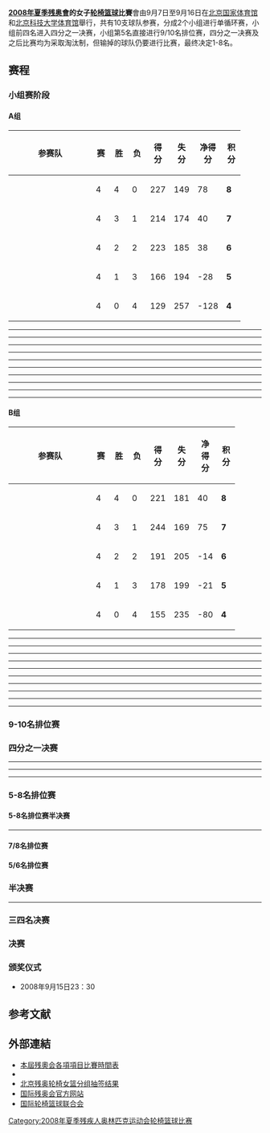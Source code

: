 '''[[2008年夏季残奥會|2008年夏季残奥會]]的女子[[篮球|轮椅篮球]]比賽'''會由9月7日至9月16日在[[北京国家体育馆|北京国家体育馆]]和[[北京科技大学体育馆|北京科技大学体育馆]]舉行，共有10支球队参赛，分成2个小组进行单循环赛，小组前四名进入四分之一决赛，小组第5名直接进行9/10名排位赛，四分之一决赛及之后比赛均为采取淘汰制，但输掉的球队仍要进行比赛，最终决定1-8名。
<!-- 注释出：[[File:2008cahlylq.jpg|right]] -->

== 赛程 ==
=== 小组赛阶段 ===
==== A组 ====
{| class="wikitable" style="text-align:center;"
|-
!width=150|参赛队
!width=20|赛
!width=20|胜
!width=20|负
!width=20|得分
!width=20|失分
!width=20|净得分
!width=20|积分
|-
|align=left|{{USA}}
|4||4||0||227||149||78||'''8'''
|-
|align=left|{{GER}}
|4||3||1||214||174||40||'''7'''
|-
|align=left|{{AUS}}
|4||2||2||223||185||38||'''6'''
|-
|align=left|{{GBR}}
|4||1||3||166||194||-28||'''5'''
|-
|align=left|{{BRA}}
|4||0||4||129||257||-128||'''4'''
|}


{{basketballbox
 | date = 2008年9月7日
 | time = 
 | report =
 | team1 = {{AUS}}
 | score1 = 59
 | score2 = 30
 | Q1 = 
 | Q2 = 
 | Q3 = 
 | Q4 = 
 | H1 = 
 | H2 = 
 | OT = 
 | team2 = {{GBR}}
 | points1 = 
 | rebounds1 = 
 | assist1 = 
 | otherstat1 = 
 | points2 = 
 | rebounds2 = 
 | assist2 = 
 | otherstat2 
 | place = [[国家体育馆|国家体育馆]] [[北京|北京]]
 | attendance = 
 | referee = 
 | TV = 
}}
----
{{basketballbox
 | date = 2008年9月7日
 | time = 
 | report =
 | team1 = {{GER}}
 | score1 = 62
 | score2 = 32
 | Q1 = 
 | Q2 = 
 | Q3 = 
 | Q4 = 
 | H1 = 
 | H2 = 
 | OT = 
 | team2 = {{BRA}}
 | points1 = 
 | rebounds1 = 
 | assist1 = 
 | otherstat1 = 
 | points2 = 
 | rebounds2 = 
 | assist2 = 
 | otherstat2 
 | place = [[国家体育馆|国家体育馆]] [[北京|北京]]
 | attendance = 
 | referee = 
 | TV = 
}}
----
{{basketballbox
 | date = 2008年9月8日
 | time = 
 | report =
 | team1 = {{BRA}}
 | score1 = 30
 | score2 = 66
 | Q1 = 
 | Q2 = 
 | Q3 = 
 | Q4 = 
 | H1 = 
 | H2 = 
 | OT = 
 | team2 = {{AUS}}
 | points1 = 
 | rebounds1 = 
 | assist1 = 
 | otherstat1 = 
 | points2 = 
 | rebounds2 = 
 | assist2 = 
 | otherstat2 
 | place = [[国家体育馆|国家体育馆]] [[北京|北京]]
 | attendance = 
 | referee = 
 | TV = 
}}
----
{{basketballbox
 | date = 2008年9月8日
 | time = 
 | report =
 | team1 = {{USA}}
 | score1 = 42
 | score2 = 38
 | Q1 = 
 | Q2 = 
 | Q3 = 
 | Q4 = 
 | H1 = 
 | H2 = 
 | OT = 
 | team2 = {{GER}}
 | points1 = 
 | rebounds1 = 
 | assist1 = 
 | otherstat1 = 
 | points2 = 
 | rebounds2 = 
 | assist2 = 
 | otherstat2 
 | place = [[国家体育馆|国家体育馆]] [[北京|北京]]
 | attendance = 
 | referee = 
 | TV = 
}}
----
{{basketballbox
 | date = 2008年9月9日
 | time = 
 | report =
 | team1 = {{AUS}}
 | score1 = 42
 | score2 = 61
 | Q1 = 
 | Q2 = 
 | Q3 = 
 | Q4 = 
 | H1 = 
 | H2 = 
 | OT = 
 | team2 = {{USA}}
 | points1 = 
 | rebounds1 = 
 | assist1 = 
 | otherstat1 = 
 | points2 = 
 | rebounds2 = 
 | assist2 = 
 | otherstat2 
 | place = [[国家体育馆|国家体育馆]] [[北京|北京]]
 | attendance = 
 | referee = 
 | TV = 
}}
----
{{basketballbox
 | date = 2008年9月9日
 | time = 
 | report =
 | team1 = {{GBR}}
 | score1 = 61
 | score2 = 29
 | Q1 = 
 | Q2 = 
 | Q3 = 
 | Q4 = 
 | H1 = 
 | H2 = 
 | OT = 
 | team2 = {{BRA}}
 | points1 = 
 | rebounds1 = 
 | assist1 = 
 | otherstat1 = 
 | points2 = 
 | rebounds2 = 
 | assist2 = 
 | otherstat2 
 | place = [[国家体育馆|国家体育馆]] [[北京|北京]]
 | attendance = 
 | referee = 
 | TV = 
}}
----
{{basketballbox
 | date = 2008年9月10日
 | time = 
 | report =
 | team1 = {{USA}}
 | score1 = 56
 | score2 = 31
 | Q1 = 
 | Q2 = 
 | Q3 = 
 | Q4 = 
 | H1 = 
 | H2 = 
 | OT = 
 | team2 = {{GBR}}
 | points1 = 
 | rebounds1 = 
 | assist1 = 
 | otherstat1 = 
 | points2 = 
 | rebounds2 = 
 | assist2 = 
 | otherstat2 
 | place = [[国家体育馆|国家体育馆]] [[北京|北京]]
 | attendance = 
 | referee = 
 | TV = 
}}
----
{{basketballbox
 | date = 2008年9月10日
 | time = 
 | report =
 | team1 = {{GER}}
 | score1 = 64
 | score2 = 56
 | Q1 = 
 | Q2 = 
 | Q3 = 
 | Q4 = 
 | H1 = 
 | H2 = 
 | OT = 
 | team2 = {{AUS}}
 | points1 = 
 | rebounds1 = 
 | assist1 = 
 | otherstat1 = 
 | points2 = 
 | rebounds2 = 
 | assist2 = 
 | otherstat2 
 | place = [[国家体育馆|国家体育馆]] [[北京|北京]]
 | attendance = 
 | referee = 
 | TV = 
}}
----
{{basketballbox
 | date = 2008年9月11日
 | time = 
 | report =
 | team1 = {{BRA}}
 | score1 = 38
 | score2 = 68
 | Q1 = 
 | Q2 = 
 | Q3 = 
 | Q4 = 
 | H1 = 
 | H2 = 
 | OT = 
 | team2 = {{USA}}
 | points1 = 
 | rebounds1 = 
 | assist1 = 
 | otherstat1 = 
 | points2 = 
 | rebounds2 = 
 | assist2 = 
 | otherstat2 
 | place = [[国家体育馆|国家体育馆]] [[北京|北京]]
 | attendance = 
 | referee = 
 | TV = 
}}
----
{{basketballbox
 | date = 2008年9月11日
 | time = 
 | report =
 | team1 = {{GBR}}
 | score1 = 44
 | score2 = 50
 | Q1 = 
 | Q2 = 
 | Q3 = 
 | Q4 = 
 | H1 = 
 | H2 = 
 | OT = 
 | team2 = {{GER}}
 | points1 = 
 | rebounds1 = 
 | assist1 = 
 | otherstat1 = 
 | points2 = 
 | rebounds2 = 
 | assist2 = 
 | otherstat2 
 | place = [[国家体育馆|国家体育馆]] [[北京|北京]]
 | attendance = 
 | referee = 
 | TV = 
}}
----

==== B组 ====
{| class="wikitable" style="text-align:center;"
|-
!width=150|参赛队
!width=20|赛
!width=20|胜
!width=20|负
!width=20|得分
!width=20|失分
!width=20|净得分
!width=20|积分
|-
|align=left|{{JPN}}
|4||4||0||221||181||40||'''8'''
|-
|align=left|{{CAN}}
|4||3||1||244||169||75||'''7'''
|-
|align=left|{{NED}}
|4||2||2||191||205||-14||'''6'''
|-
|align=left|{{CHN}}
|4||1||3||178||199||-21||'''5'''
|-
|align=left|{{MEX}}
|4||0||4||155||235||-80||'''4'''
|}

{{basketballbox
 | date = 2008年9月7日
 | time = 
 | report =
 | team1 = {{NED}}
 | score1 = 59
 | score2 = 46
 | Q1 = 
 | Q2 = 
 | Q3 = 
 | Q4 = 
 | H1 = 
 | H2 = 
 | OT = 
 | team2 = {{MEX}}
 | points1 = 
 | rebounds1 = 
 | assist1 = 
 | otherstat1 = 
 | points2 = 
 | rebounds2 = 
 | assist2 = 
 | otherstat2 
 | place = [[国家体育馆|国家体育馆]] [[北京|北京]]
 | attendance = 
 | referee = 
 | TV = 
}}
----
{{basketballbox
 | date = 2008年9月7日
 | time = 
 | report =
 | team1 = {{CHN}}
 | score1 = 46
 | score2 = 49
 | Q1 = 
 | Q2 = 
 | Q3 = 
 | Q4 = 
 | H1 = 
 | H2 = 
 | OT = 
 | team2 = {{JPN}}
 | points1 = 
 | rebounds1 = 
 | assist1 = 
 | otherstat1 = 
 | points2 = 
 | rebounds2 = 
 | assist2 = 
 | otherstat2 
 | place = [[国家体育馆|国家体育馆]] [[北京|北京]]
 | attendance = 
 | referee = 
 | TV = 
}}
----
{{basketballbox
 | date = 2008年9月8日
 | time = 
 | report =
 | team1 = {{MEX}}
 | score1 = 34
 | score2 = 52
 | Q1 = 
 | Q2 = 
 | Q3 = 
 | Q4 = 
 | H1 = 
 | H2 = 
 | OT = 
 | team2 = {{JPN}}
 | points1 = 
 | rebounds1 = 
 | assist1 = 
 | otherstat1 = 
 | points2 = 
 | rebounds2 = 
 | assist2 = 
 | otherstat2 
 | place = [[国家体育馆|国家体育馆]] [[北京|北京]]
 | attendance = 
 | referee = 
 | TV = 
}}
----
{{basketballbox
 | date = 2008年9月8日
 | time = 
 | report =
 | team1 = {{CAN}}
 | score1 = 59
 | score2 = 32
 | Q1 = 
 | Q2 = 
 | Q3 = 
 | Q4 = 
 | H1 = 
 | H2 = 
 | OT = 
 | team2 = {{NED}}
 | points1 = 
 | rebounds1 = 
 | assist1 = 
 | otherstat1 = 
 | points2 = 
 | rebounds2 = 
 | assist2 = 
 | otherstat2 
 | place = [[国家体育馆|国家体育馆]] [[北京|北京]]
 | attendance = 
 | referee = 
 | TV = 
}}
----
{{basketballbox
 | date = 2008年9月9日
 | time = 
 | report =
 | team1 = {{JPN}}
 | score1 = 55
 | score2 = 52
 | Q1 = 
 | Q2 = 
 | Q3 = 
 | Q4 = 
 | H1 = 
 | H2 = 
 | OT = 
 | team2 = {{CAN}}
 | points1 = 
 | rebounds1 = 
 | assist1 = 
 | otherstat1 = 
 | points2 = 
 | rebounds2 = 
 | assist2 = 
 | otherstat2 
 | place = [[国家体育馆|国家体育馆]] [[北京|北京]]
 | attendance = 
 | referee = 
 | TV = 
}}
----
{{basketballbox
 | date = 2008年9月9日
 | time = 
 | report =
 | team1 = {{CHN}}
 | score1 = 53
 | score2 = 37
 | Q1 = 
 | Q2 = 
 | Q3 = 
 | Q4 = 
 | H1 = 
 | H2 = 
 | OT = 
 | team2 = {{MEX}}
 | points1 = 
 | rebounds1 = 
 | assist1 = 
 | otherstat1 = 
 | points2 = 
 | rebounds2 = 
 | assist2 = 
 | otherstat2 
 | place = [[国家体育馆|国家体育馆]] [[北京|北京]]
 | attendance = 
 | referee = 
 | TV = 
}}
----
{{basketballbox
 | date = 2008年9月10日
 | time = 
 | report =
 | team1 = {{JPN}}
 | score1 = 65
 | score2 = 49
 | Q1 = 
 | Q2 = 
 | Q3 = 
 | Q4 = 
 | H1 = 
 | H2 = 
 | OT = 
 | team2 = {{NED}}
 | points1 = 
 | rebounds1 = 
 | assist1 = 
 | otherstat1 = 
 | points2 = 
 | rebounds2 = 
 | assist2 = 
 | otherstat2 
 | place = [[国家体育馆|国家体育馆]] [[北京|北京]]
 | attendance = 
 | referee = 
 | TV = 
}}
----
{{basketballbox
 | date = 2008年9月10日
 | time = 
 | report =
 | team1 = {{CHN}}
 | score1 = 44
 | score2 = 62
 | Q1 = 
 | Q2 = 
 | Q3 = 
 | Q4 = 
 | H1 = 
 | H2 = 
 | OT = 
 | team2 = {{CAN}}
 | points1 = 
 | rebounds1 = 
 | assist1 = 
 | otherstat1 = 
 | points2 = 
 | rebounds2 = 
 | assist2 = 
 | otherstat2 
 | place = [[国家体育馆|国家体育馆]] [[北京|北京]]
 | attendance = 
 | referee = 
 | TV = 
}}
----
{{basketballbox
 | date = 2008年9月11日
 | time = 
 | report =
 | team1 = {{MEX}}
 | score1 = 38
 | score2 = 71
 | Q1 = 
 | Q2 = 
 | Q3 = 
 | Q4 = 
 | H1 = 
 | H2 = 
 | OT = 
 | team2 = {{CAN}}
 | points1 = 
 | rebounds1 = 
 | assist1 = 
 | otherstat1 = 
 | points2 = 
 | rebounds2 = 
 | assist2 = 
 | otherstat2 
 | place = [[国家体育馆|国家体育馆]] [[北京|北京]]
 | attendance = 
 | referee = 
 | TV = 
}}
----
{{basketballbox
 | date = 2008年9月11日
 | time = 
 | report =
 | team1 = {{NED}}
 | score1 = 51
 | score2 = 35
 | Q1 = 
 | Q2 = 
 | Q3 = 
 | Q4 = 
 | H1 = 
 | H2 = 
 | OT = 
 | team2 = {{CHN}}
 | points1 = 
 | rebounds1 = 
 | assist1 = 
 | otherstat1 = 
 | points2 = 
 | rebounds2 = 
 | assist2 = 
 | otherstat2 
 | place = [[国家体育馆|国家体育馆]] [[北京|北京]]
 | attendance = 
 | referee = 
 | TV = 
}}
----

=== 9-10名排位赛 ===
{{footballbox
|date = 2008年9月14日
|time= 13:30
|team1 = {{flagIOCteam|BRA|2008年夏季残疾人}}
|score = 44 - 54
|team2 = {{flagIOCteam|MEX|2008年夏季残疾人}}
|goals1 = 
|goals2 = 
|stadium = [[北京国家体育馆|北京国家体育馆]]
|attendance=
|referee: 
}}

=== 四分之一决赛 ===
{{footballbox
|date = 2008年9月12日
|time= 13:30
|team1 = {{flagIOCteam|USA|2008年夏季残疾人}}
|score = 75 - 31
|team2 = {{flagIOCteam|CHN|2008年夏季残疾人}}
|goals1 = 
|goals2 = 
|stadium = [[北京国家体育馆|北京国家体育馆]]
|attendance=
|referee: 
}}
----
{{footballbox
|date = 2008年9月12日
|time= 16:45
|team1 = {{flagIOCteam|JPN|2008年夏季残疾人}}
|score = 45 - 38
|team2 = {{flagIOCteam|GBR|2008年夏季残疾人}}
|goals1 = 
|goals2 = 
|stadium = [[北京国家体育馆|北京国家体育馆]]
|attendance=
|referee: 
}}
----
{{footballbox
|date = 2008年9月12日
|time= 19:30
|team1 = {{flagIOCteam|GER|2008年夏季残疾人}}
|score = 43 - 28
|team2 = {{flagIOCteam|NED|2008年夏季残疾人}}
|goals1 = 
|goals2 = 
|stadium = [[北京国家体育馆|北京国家体育馆]]
|attendance=
|referee: 
}}
----
{{footballbox
|date = 2008年9月12日
|time= 21:15
|team1 = {{flagIOCteam|CAN|2008年夏季残疾人}}
|score = 49 - 53
|team2 = {{flagIOCteam|AUS|2008年夏季残疾人}}
|goals1 = 
|goals2 = 
|stadium = [[北京国家体育馆|北京国家体育馆]]
|attendance=
|referee: 
}}

=== 5-8名排位赛 ===
==== 5-8名排位赛半决赛 ====
{{footballbox
|date = 2008年9月14日
|time= 9:00
|team1 = {{flagIOCteam|CHN|2008年夏季残疾人}}
|score = 46 - 53
|team2 = {{flagIOCteam|CAN|2008年夏季残疾人}}
|goals1 = 
|goals2 = 
|stadium = [[北京国家体育馆|北京国家体育馆]]
|attendance=
|referee: 
}}
----
{{footballbox
|date = 2008年9月14日
|time= 11:15
|team1 = {{flagIOCteam|NED|2008年夏季残疾人}}
|score = 46 - 39
|team2 = {{flagIOCteam|GBR|2008年夏季残疾人}}
|goals1 = 
|goals2 = 
|stadium = [[北京国家体育馆|北京国家体育馆]]
|attendance=
|referee: 
}}


==== 7/8名排位赛 ====
{{footballbox
|date = 2008年9月15日
|time= 13:30
|team1 = {{flagIOCteam|CHN|2008年夏季残疾人}}
|score = 57 - 38
|team2 = {{flagIOCteam|GBR|2008年夏季残疾人}}
|goals1 = 
|goals2 = 
|stadium = [[北京国家体育馆|北京国家体育馆]]
|attendance=
|referee: 
}}

==== 5/6名排位赛 ====
{{footballbox
|date = 2008年9月15日
|time= 15:45
|team1 = {{flagIOCteam|CAN|2008年夏季残疾人}}
|score = 61 - 32
|team2 = {{flagIOCteam|NED|2008年夏季残疾人}}
|goals1 = 
|goals2 = 
|stadium = [[北京国家体育馆|北京国家体育馆]]
|attendance=
|referee: 
}}

=== 半决赛 ===
{{footballbox
|date = 2008年9月13日
|time= 19:00
|team1 = {{flagIOCteam|USA|2008年夏季残疾人}}
|score = 60 - 47
|team2 = {{flagIOCteam|AUS|2008年夏季残疾人}}
|goals1 = 
|goals2 = 
|stadium = [[北京国家体育馆|北京国家体育馆]]
|attendance=
|referee: 
}}
----
{{footballbox
|date = 2008年9月13日
|time= 21:30
|team1 = {{flagIOCteam|GER|2008年夏季残疾人}}
|score = 60 - 40
|team2 = {{flagIOCteam|JPN|2008年夏季残疾人}}
|goals1 = 
|goals2 = 
|stadium = [[北京国家体育馆|北京国家体育馆]]
|attendance=
|referee: 
}}


=== 三四名决赛 ===
{{footballbox
|date = 2008年9月15日
|time= 19:00
|team1 = {{flagIOCteam|JPN|2008年夏季残疾人}}
|score = 47 - 53
|team2 = {{flagIOCteam|AUS|2008年夏季残疾人}}
|goals1 = 
|goals2 = 
|stadium = [[北京国家体育馆|北京国家体育馆]]
|attendance=
|referee: 
}}

=== 决赛 ===
{{footballbox
|date = 2008年9月15日
|time= 21:30
|team1 = {{flagIOCteam|USA|2008年夏季残疾人}}
|score = 50 - 38
|team2 = {{flagIOCteam|GER|2008年夏季残疾人}}
|goals1 = 
|goals2 = 
|stadium = [[北京国家体育馆|北京国家体育馆]]
|attendance=
|referee: 
}}

=== 颁奖仪式 ===
*2008年9月15日23：30

== 参考文献 ==
<div class="references-small">
<references />
</div>

== 外部連結 ==
*[https://web.archive.org/web/20080607023738/http://paralympic.beijing2008.cn/schedules/index.shtml 本屆残奧会各項項目比賽時間表]
*{{cite web|url= http://www.paralympic.org/release/Main_Sections_Menu/Paralympic_Games/Beijing_2008/Wheelchair_Basketball.pdf|title= 北京残奥轮椅篮球比賽資格賽詳情|publisher= [[BOCOG|BOCOG]]|format= htm|deadurl= yes|archiveurl= https://web.archive.org/web/20061002110008/http://www.paralympic.org/release/Main_Sections_Menu/Paralympic_Games/Beijing_2008/Wheelchair_Basketball.pdf|archivedate= 2006-10-02|accessdate= 2008-07-08}}
*[https://web.archive.org/web/20080907072820/http://www.beijing2008.cn/paralympic/news/news/wheelchairbasketball/s214236983/n214238105.shtml 北京残奥轮椅女篮分组抽签结果]
*[http://www.paralympic.org 国际残奥会官方网站]{{Wayback|url=http://www.paralympic.org/ |date=20060511001905 }}
*[http://www.iwbf.org 国际轮椅篮球联合会]{{Wayback|url=http://www.iwbf.org/ |date=20170509233607 }}

{{残疾人奥林匹克运动会轮椅篮球比赛}}
{{2008年夏季殘疾人奧林匹克運動會項目}}

[[Category:2008年夏季残疾人奥林匹克运动会轮椅篮球比赛|Category:2008年夏季残疾人奥林匹克运动会轮椅篮球比赛]]